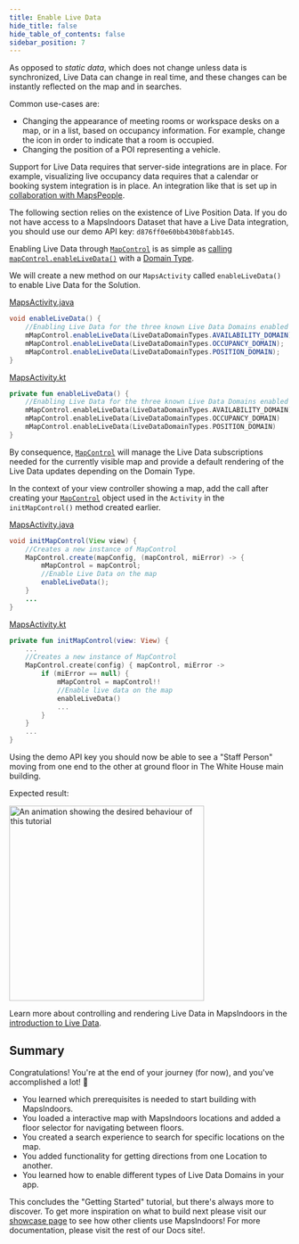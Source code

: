 ```yaml
---
title: Enable Live Data
hide_title: false
hide_table_of_contents: false
sidebar_position: 7
---
```



As opposed to _static data_, which does not change unless data is synchronized, Live Data can change in real time, and these changes can be instantly reflected on the map and in searches.

Common use-cases are:

* Changing the appearance of meeting rooms or workspace desks on a map, or in a list, based on occupancy information. For example, change the icon in order to indicate that a room is occupied.
* Changing the position of a POI representing a vehicle.

Support for Live Data requires that server-side integrations are in place. For example, visualizing live occupancy data requires that a calendar or booking system integration is in place. An integration like that is set up in [collaboration with MapsPeople](https://www.mapspeople.com/mapsindoors-integrations/).

The following section relies on the existence of Live Position Data. If you do not have access to a MapsIndoors Dataset that have a Live Data integration, you should use our demo API key: `d876ff0e60bb430b8fabb145`.

Enabling Live Data through [`MapControl`](https://app.mapsindoors.com/mapsindoors/reference/android/v4/MapsIndoorsSDK/com.mapsindoors.core/-map-control/index.html?query=class%20MapControl) is as simple as [calling `mapControl.enableLiveData()`](https://app.mapsindoors.com/mapsindoors/reference/android/v4/MapsIndoorsSDK/com.mapsindoors.core/-map-control/enable-live-data.html?query=open%20fun%20enableLiveData(domainType:%20String)) with a [Domain Type](https://app.mapsindoors.com/mapsindoors/reference/android/v3/index.html).

We will create a new method on our `MapsActivity` called `enableLiveData()` to enable Live Data for the Solution.

<Tabs groupId="getting-started-android-v4-livedata">
<TabItem value="java" label="Java" default>

<a href="https://github.com/MapsPeople/MapsIndoors-Android-Examples/blob/main/Google_Maps/mapsindoorsgettingstartedjava/src/main/java/com/mapspeople/mapsindoorsgettingstartedjava/MapsActivity.java#L254-L262">MapsActivity.java</a>

```java
void enableLiveData() {
    //Enabling Live Data for the three known Live Data Domains enabled for this Solution.
    mMapControl.enableLiveData(LiveDataDomainTypes.AVAILABILITY_DOMAIN);
    mMapControl.enableLiveData(LiveDataDomainTypes.OCCUPANCY_DOMAIN);
    mMapControl.enableLiveData(LiveDataDomainTypes.POSITION_DOMAIN);
}
```

</TabItem>
<TabItem value="kotlin" label="Kotlin">

<a href="https://github.com/MapsPeople/MapsIndoors-Android-Examples/blob/main/Google_Maps/mapsindoorsgettingstartedkotlin/src/main/java/com/mapspeople/mapsindoorsgettingstartedkotlin/MapsActivity.kt#L223-L228">MapsActivity.kt</a>

```kotlin
private fun enableLiveData() {
    //Enabling Live Data for the three known Live Data Domains enabled for this Solution.
    mMapControl.enableLiveData(LiveDataDomainTypes.AVAILABILITY_DOMAIN)
    mMapControl.enableLiveData(LiveDataDomainTypes.OCCUPANCY_DOMAIN)
    mMapControl.enableLiveData(LiveDataDomainTypes.POSITION_DOMAIN)
}
```

</TabItem>
</Tabs>

By consequence, [`MapControl`](https://app.mapsindoors.com/mapsindoors/reference/android/v4/MapsIndoorsSDK/com.mapsindoors.core/-map-control/index.html?query=class%20MapControl) will manage the Live Data subscriptions needed for the currently visible map and provide a default rendering of the Live Data updates depending on the Domain Type.

In the context of your view controller showing a map, add the call after creating your [`MapControl`](https://app.mapsindoors.com/mapsindoors/reference/android/v4/MapsIndoorsSDK/com.mapsindoors.core/-map-control/index.html?query=class%20MapControl) object used in the `Activity` in the `initMapControl()` method created earlier.

<Tabs groupId="getting-started-android-v4-livedata">
<TabItem value="java" label="Java" default>

<a href="https://github.com/MapsPeople/MapsIndoors-Android-Examples/blob/main/Google_Maps/mapsindoorsgettingstartedjava/src/main/java/com/mapspeople/mapsindoorsgettingstartedjava/MapsActivity.java#L145-L167">MapsActivity.java</a>

```java
void initMapControl(View view) {
    //Creates a new instance of MapControl
    MapControl.create(mapConfig, (mapControl, miError) -> {
        mMapControl = mapControl;
        //Enable Live Data on the map
        enableLiveData();
    }
    ...
}
```

</TabItem>
<TabItem value="kotlin" label="Kotlin">

<a href="https://github.com/MapsPeople/MapsIndoors-Android-Examples/blob/main/Google_Maps/mapsindoorsgettingstartedkotlin/src/main/java/com/mapspeople/mapsindoorsgettingstartedkotlin/MapsActivity.kt#L117-L135">MapsActivity.kt</a>

```kotlin
private fun initMapControl(view: View) {
    ...
    //Creates a new instance of MapControl
    MapControl.create(config) { mapControl, miError ->
        if (miError == null) {
            mMapControl = mapControl!!
            //Enable live data on the map
            enableLiveData()
            ...
        }
    }
    ...
}
```

</TabItem>
</Tabs>

Using the demo API key you should now be able to see a "Staff Person" moving from one end to the other at ground floor in The White House main building.

Expected result:

<img src="/img/getting-started/android_live_data_gif.gif" alt="An animation showing the desired behaviour of this tutorial" width="350"/>

Learn more about controlling and rendering Live Data in MapsIndoors in the [introduction to Live Data](/live-data-intro/).

## Summary

Congratulations! You're at the end of your journey (for now), and you've accomplished a lot! 🎉

* You learned which prerequisites is needed to start building with MapsIndoors.
* You loaded a interactive map with MapsIndoors locations and added a floor selector for navigating between floors.
* You created a search experience to search for specific locations on the map.
* You added functionality for getting directions from one Location to another.
* You learned how to enable different types of Live Data Domains in your app.

This concludes the "Getting Started" tutorial, but there's always more to discover. To get more inspiration on what to build next please visit our [showcase page](https://www.mapspeople.com/showcases) to see how other clients use MapsIndoors! For more documentation, please visit the rest of our Docs site!.
